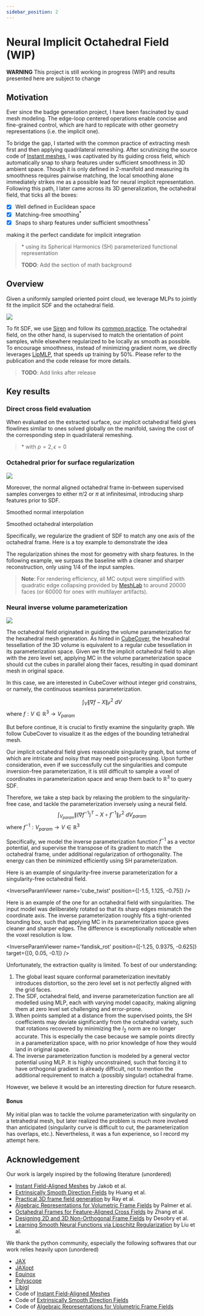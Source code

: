 ```yaml
---
sidebar_position: 2
---
```




# Neural Implicit Octahedral Field (WIP)

<div class="alert alert--primary" role="alert">
    <strong>WARNING</strong> This project is still working in progress (WIP) and results presented here are subject to change
</div>

## Motivation

Ever since the badge generation project, I have been fascinated by quad mesh modeling. The edge-loop centered operations enable concise and fine-grained control, which are hard to replicate with other geometry representations (i.e. the implicit one). 

To bridge the gap, I started with the common practice of extracting mesh first and then applying quadrilateral remeshing. After scrutinizing the source code of [Instant meshes](https://github.com/wjakob/instant-meshes), I was captivated by its guiding cross field, which automatically snap to sharp features under sufficient smoothness in 3D ambient space. Though it is only defined in 2-manifold and measuring its smoothness requires pairwise matching, the local smoothing alone immediately strikes me as a possible lead for neural implicit representation. Following this path, I later came across its 3D generalization, the octahedral field, that ticks all the boxes:
- [x] Well defined in Euclidean space
- [x] Matching-free smoothing<sup>*</sup>
- [x] Snaps to sharp features under sufficient smoothness<sup>*</sup>

making it the perfect candidate for implicit integration

> \* using its Spherical Harmonics (SH) parameterized functional representation
> 
> **TODO**: Add the section of math background

## Overview
Given a uniformly sampled oriented point cloud, we leverage MLPs to jointly fit the implicit SDF and the octahedral field.

<img src='/img/pipeline.png' />

To fit SDF, we use [Siren](https://github.com/vsitzmann/siren) and follow its [common practice](https://github.com/vsitzmann/siren/blob/4df34baee3f0f9c8f351630992c1fe1f69114b5f/loss_functions.py#L214). The octahedral field, on the other hand, is supervised to match the orientation of point samples, while elsewhere regularized to be locally as smooth as possible. To encourage smoothness, instead of minimizing gradient norm, we directly leverages [LipMLP](https://nv-tlabs.github.io/lip-mlp/), that speeds up training by 50%. Please refer to the publication and the code release for more details.

> **TODO**: Add links after release

## Key results
### Direct cross field evaluation
When evaluated on the extracted surface, our implicit octahedral field gives flowlines similar to ones solved globally on the manifold, saving the cost of the corresponding step in quadrilateral remeshing.

<FlowlineGroup />

> \* with $p=2, \epsilon=0$

### Octahedral prior for surface regularization

<img src='/img/reg_compare.png' />

Moreover, the normal aligned octahedral frame in-between supervised samples converges to either $\pi / 2$ or $\pi$ at infinitesimal, introducing sharp features prior to SDF.

<div style={{width: '400px', margin: "0 auto"}}>
    <div class="container">
        <div class="row">
        <div class="col">
        <NormalInterp />
        <p style={{ textAlign: 'center' }}>Smoothed normal interpolation</p>
        </div>
        <div class="col">
        <OctInterp />
        <p style={{ textAlign: 'center' }}>Smoothed octahedral interpolation</p>
        </div>
    </div>
    </div>
</div>

Specifically, we regularize the gradient of SDF to match any one axis of the octahedral frame. Here is a toy example to demonstrate the idea

<ToyViewer />

The regularization shines the most for geometry with sharp features. In the following example, we surpass the baseline with a cleaner and sharper reconstruction, only using $1/4$ of the input samples.

<RegViewer />

> **Note**: For rendering efficiency, all MC output were simplified with quadratic edge collapsing provided by [MeshLab](https://www.meshlab.net) to around 20000 faces (or 60000 for ones with multilayer artifacts).

### Neural inverse volume parameterization

<img src='/img/param.png' />

The octahedral field originated in guiding the volume parameterization for the hexahedral mesh generation. As hinted in [CubeCover](http://www.mi.fu-berlin.de/en/math/groups/ag-geom/publications/db/2011_Nieser-Reitebuch-Polthier_CubeCover.pdf), the hexahedral tessellation of the 3D volume is equivalent to a regular cube tessellation in its parameterization space. Given we fit the implicit octahedral field to align with the zero level set, applying MC in the volume parameterization space should cut the cubes in parallel along their faces, resulting in quad dominant mesh in original space.

In this case, we are interested in CubeCover without integer grid constrains, or namely, the continuous seamless parameterization.

$$
\int_{V} \| \nabla f- X \|_F^2 \ d{V}
$$
where $f: V \in \mathbb{R}^3 \to V_{param}$

But before continue, it is crucial to firstly examine the singularity graph. We follow CubeCover to visualize it as the edges of the bounding tetrahedral mesh.

<SingularityViewer />

Our implicit octahedral field gives reasonable singularity graph, but some of which are intricate and noisy that may need post-processing. Upon further consideration, even if we successfully cut the singularities and compute inversion-free parameterization, it is still difficult to sample a voxel of coordinates in parameterization space and wrap them back to $\mathbb{R}^3$ to query SDF.

Therefore, we take a step back by relaxing the problem to the singularity-free case, and tackle the parameterization inversely using a neural field.
$$
\int_{V_{param}} \| (\nabla f^{-1})^T - X \circ f^{-1} \|_F^2 \ d{V_{param}}
$$
where $f^{-1}: V_{param} \to V \in \mathbb{R}^3$

Specifically, we model the inverse parameterization function $f^{-1}$ as a vector potential, and supervise the transpose of its gradient to match the octahedral frame, under additional regularization of orthogonality. The energy can then be minimized efficiently using SH parameterization.

Here is an example of singularity-free inverse parameterization for a singularity-free octahedral field.

<InverseParamViewer name='cube_twist' position={[-1.5, 1.125, -0.75]} />

Here is an example of the one for an octahedral field with singularities. The input model was deliberately rotated so that its sharp edges mismatch the coordinate axis. The inverse parameterization roughly fits a tight-oriented bounding box, such that applying MC in its parameterization space gives cleaner and sharper edges. The difference is exceptionally noticeable when the voxel resolution is low.

<InverseParamViewer name='fandisk_rot' position={[-1.25, 0.9375, -0.625]} target={[0, 0.05, -0.1]} />

Unfortunately, the extraction quality is limited. To best of our understanding:
1. The global least square conformal parameterization inevitably introduces distortion, so the zero level set is not perfectly aligned with the grid faces.
2. The SDF, octahedral field, and inverse parameterization function are all modelled using MLP, each with varying model capacity, making aligning them at zero level set challenging and error-prone.
3. When points sampled at a distance from the supervised points, the SH coefficients may deviate significantly from the octahedral variety, such that rotations recovered by minimizing the $l_2$ norm are no longer accurate. This is especially the case because we sample points directly in a parameterization space, with no prior knowledge of how they would land in original space.
4. The inverse parameterization function is modeled by a general vector potential using MLP. It is highly unconstrained, such that forcing it to have orthogonal gradient is already difficult, not to mention the additional requirement to match a (possibly singular) octahedral frame.

However, we believe it would be an interesting direction for future research.

#### Bonus
My initial plan was to tackle the volume parameterization with singularity on a tetrahedral mesh, but later realized the problem is much more involved than anticipated (singularity curve is difficult to cut, the parameterization has overlaps, etc.). Nevertheless, it was a fun experience, so I record my attempt here.

<ParamViewer />

## Acknowledgement
Our work is largely inspired by the following literature (unordered)
- [Instant Field-Aligned Meshes](https://igl.ethz.ch/projects/instant-meshes/) by Jakob et al.
- [Extrinsically Smooth Direction Fields](https://adshhzy.github.io/projectfolder/ESDF/extrinsic.pdf) by Huang et al.
- [Practical 3D frame field generation](https://dl.acm.org/doi/pdf/10.1145/2980179.2982408) by Ray et al.
- [Algebraic Representations for Volumetric Frame Fields](https://boris.unibe.ch/143298/1/3366786.pdf) by Palmer et al.
- [Octahedral Frames for Feature-Aligned Cross Fields](https://people.csail.mit.edu/jsolomon/assets/crossfields.pdf) by Zhang et al.
- [Designing 2D and 3D Non-Orthogonal Frame Fields](https://inria.hal.science/hal-03287233/file/ff_nonortho.pdf) by Desobry et al.
- [Learning Smooth Neural Functions via Lipschitz Regularization](https://nv-tlabs.github.io/lip-mlp/) by Liu et al.

We thank the python community, especially the following softwares that our work relies heavily upon (unordered)
- [JAX](https://github.com/google/jax)
- [JAXopt](https://github.com/google/jaxopt)
- [Equinox](https://github.com/patrick-kidger/equinox)
- [Polyscope](https://polyscope.run)
- [Libigl](https://github.com/libigl/libigl)
- Code of [Instant Field-Aligned Meshes](https://github.com/wjakob/instant-meshes)
- Code of [Extrinsically Smooth Direction Fields](https://github.com/adshhzy/SMI2016_Extrinsic)
- Code of [Algebraic Representations for Volumetric Frame Fields](https://github.com/dpa1mer/arff)